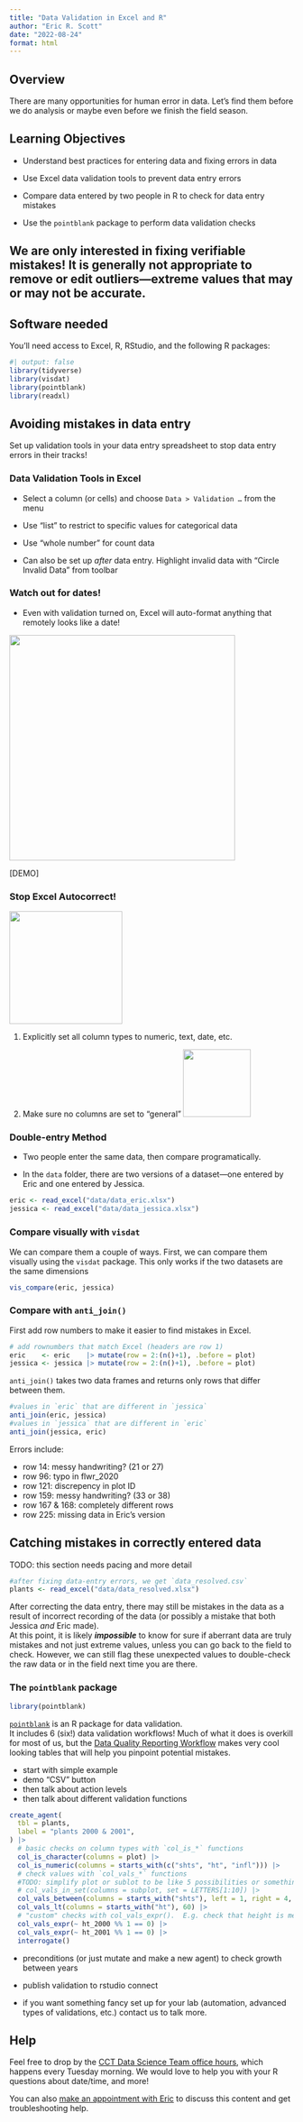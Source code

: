 ```yaml
---
title: "Data Validation in Excel and R"
author: "Eric R. Scott"
date: "2022-08-24"
format: html
---
```


## Overview

There are many opportunities for human error in data.
Let's find them before we do analysis or maybe even before we finish the field season.

## Learning Objectives

-   Understand best practices for entering data and fixing errors in data

-   Use Excel data validation tools to prevent data entry errors

-   Compare data entered by two people in R to check for data entry mistakes

-   Use the `pointblank` package to perform data validation checks

::: callout-important
## We are only interested in fixing verifiable mistakes! It is generally **not** appropriate to remove or edit outliers---extreme values that may or may not be accurate.
:::

## Software needed

You'll need access to Excel, R, RStudio, and the following R packages:

```r
#| output: false
library(tidyverse)
library(visdat)
library(pointblank)
library(readxl)
```

## Avoiding mistakes in data entry

Set up validation tools in your data entry spreadsheet to stop data entry errors in their tracks!

<!--# add gif or image here -->

### Data Validation Tools in Excel

-   Select a column (or cells) and choose `Data > Validation …` from the menu

-   Use "list" to restrict to specific values for categorical data

-   Use "whole number" for count data

-   Can also be set up *after* data entry.
    Highlight invalid data with "Circle Invalid Data" from toolbar

### Watch out for dates!

-   Even with validation turned on, Excel will auto-format anything that remotely looks like a date!

[![](images/nature-excel.png){fig-alt="Nature headline: \"Autocorrect errors in Excel still creating genomics headache.  Despite geneticists being warned about spreadsheet problems, 30% of published papers contain mangled gene names in supplementary data." fig-align="center" width="400"}](https://www.nature.com/articles/d41586-021-02211-4)

\[DEMO\]

### Stop Excel Autocorrect!

![](images/excel-meme.jpg){fig-alt="Confused anime guy with butterfly meme where the guy has a Microsoft Excel logo on his face, the butterfly is \"any data at all\" and the caption is \"is this a date?\"" width="200"}

1.  Explicitly set all column types to numeric, text, date, etc.

2.  Make sure no columns are set to "general" ![](images/general-x.png){width="120"}

### Double-entry Method

-   Two people enter the same data, then compare programatically.

-   In the `data` folder, there are two versions of a dataset---one entered by Eric and one entered by Jessica.

```r
eric <- read_excel("data/data_eric.xlsx")
jessica <- read_excel("data/data_jessica.xlsx")
```

### Compare visually with `visdat`

We can compare them a couple of ways.
First, we can compare them visually using the `visdat` package.
This only works if the two datasets are the same dimensions

```r
vis_compare(eric, jessica)
```

### Compare with `anti_join()`

First add row numbers to make it easier to find mistakes in Excel.

```r
# add rownumbers that match Excel (headers are row 1)
eric    <- eric    |> mutate(row = 2:(n()+1), .before = plot)
jessica <- jessica |> mutate(row = 2:(n()+1), .before = plot)
```

`anti_join()` takes two data frames and returns only rows that differ between them.

```r
#values in `eric` that are different in `jessica`
anti_join(eric, jessica)
#values in `jessica` that are different in `eric`
anti_join(jessica, eric)
```

Errors include:

-   row 14: messy handwriting? (21 or 27)
-   row 96: typo in flwr_2020
-   row 121: discrepency in plot ID
-   row 159: messy handwriting? (33 or 38)
-   row 167 & 168: completely different rows
-   row 225: missing data in Eric's version

## Catching mistakes in correctly entered data

TODO: this section needs pacing and more detail

```r
#after fixing data-entry errors, we get `data_resolved.csv`
plants <- read_excel("data/data_resolved.xlsx")
```

After correcting the data entry, there may still be mistakes in the data as a result of incorrect recording of the data (or possibly a mistake that both Jessica *and* Eric made).\
At this point, it is likely ***impossible*** to know for sure if aberrant data are truly mistakes and not just extreme values, unless you can go back to the field to check.
However, we can still flag these unexpected values to double-check the raw data or in the field next time you are there.

### The `pointblank` package

```r
library(pointblank)
```

[`pointblank`](https://rich-iannone.github.io/pointblank/) is an R package for data validation.\
It includes 6 (six!) data validation workflows!
Much of what it does is overkill for most of us, but the [Data Quality Reporting Workflow](https://rich-iannone.github.io/pointblank/articles/VALID-I.html) makes very cool looking tables that will help you pinpoint potential mistakes.

-   start with simple example
-   demo "CSV" button
-   then talk about action levels
-   then talk about different validation functions

```r
create_agent(
  tbl = plants,
  label = "plants 2000 & 2001",
) |> 
  # basic checks on column types with `col_is_*` functions
  col_is_character(columns = plot) |> 
  col_is_numeric(columns = starts_with(c("shts", "ht", "infl"))) |> 
  # check values with `col_vals_*` functions
  #TODO: simplify plot or sublot to be like 5 possibilities or something easier to do programmatically
  # col_vals_in_set(columns = subplot, set = LETTERS[1:10]) |>
  col_vals_between(columns = starts_with("shts"), left = 1, right = 4, na_pass = TRUE) |> 
  col_vals_lt(columns = starts_with("ht"), 60) |> 
  # "custom" checks with col_vals_expr().  E.g. check that height is measured to nearest cm:
  col_vals_expr(~ ht_2000 %% 1 == 0) |> 
  col_vals_expr(~ ht_2001 %% 1 == 0) |> 
  interrogate()
```

-   preconditions (or just mutate and make a new agent) to check growth between years

-   publish validation to rstudio connect

-   if you want something fancy set up for your lab (automation, advanced types of validations, etc.) contact us to talk more.

## Help

Feel free to drop by the [CCT Data Science Team office hours](https://datascience.cals.arizona.edu/office-hours), which happens every Tuesday morning.
We would love to help you with your R questions about date/time, and more!

You can also [make an appointment with Eric](https://calendar.google.com/calendar/appointments/schedules/AcZssZ0xpzu3Nlo0FCIAjFFktPFzyl5Aup9-1yErSy9y8_Iq2P6DWisiYc8PhUnn6l5z74D3OtgTRPSm) to discuss this content and get troubleshooting help.
